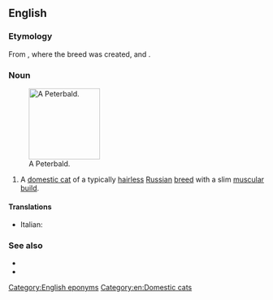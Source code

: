 ==English==

===Etymology===
From {{m|en|St Petersburg}}, where the breed was created, and {{m|en|bald}}.

===Noun===
{{en-noun}}
[[File:Tamila the lilac tabby Peterbald cat.jpg|thumb|right|140px|A Peterbald.]]
# A [[domestic cat]] of a typically [[hairless]] [[Russian]] [[breed]] with a slim [[muscular]] [[build]].

====Translations====
{{checktrans-top}}
* Italian: {{t-check|it|gatto Peterbald}}
{{trans-mid}}
{{trans-bottom}}

===See also===
* {{pedia|Peterbald}}
* {{comcatlite|Peterbald}}

[[Category:English eponyms]]
[[Category:en:Domestic cats]]